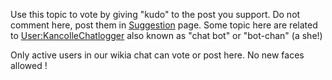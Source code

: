 Use this topic to vote by giving "kudo" to the post you support. Do not comment here, post them in [[Suggestion]] page. Some topic here are related to [[User:KancolleChatlogger]] also known as "chat bot" or "bot-chan" (a she!)

Only active users in our wikia chat can vote or post here. No new faces allowed !<ac_metadata title="[Poll] Wikia Chat Reform !"> </ac_metadata>